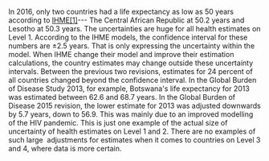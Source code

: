 In 2016, only two countries had a life expectancy as low as 50 years according to [IHME[1]](http://gapm.io/xihlex)--- The Central African Republic at 50.2 years and Lesotho at 50.3 years. The uncertainties are huge for all health estimates on Level 1. According to the IHME models, the confidence interval for these numbers are ±2.5 years. That is only expressing the uncertainty within the model. When IHME change their model and improve their estimation calculations, the country estimates may change outside these uncertainty intervals. Between the previous two revisions, estimates for 24 percent of all countries changed beyond the confidence interval. In the Global Burden of Disease Study 2013, for example, Botswana's life expectancy for 2013 was estimated between 62.6 and 68.7 years. In the Global Burden of Disease 2015 revision, the lower estimate for 2013 was adjusted downwards by 5.7 years, down to 56.9. This was mainly due to an improved modelling of the HIV pandemic. This is just one example of the actual size of uncertainty of health estimates on Level 1 and 2. There are no examples of such large  adjustments for estimates when it comes to countries on Level 3 and 4, where data is more certain.